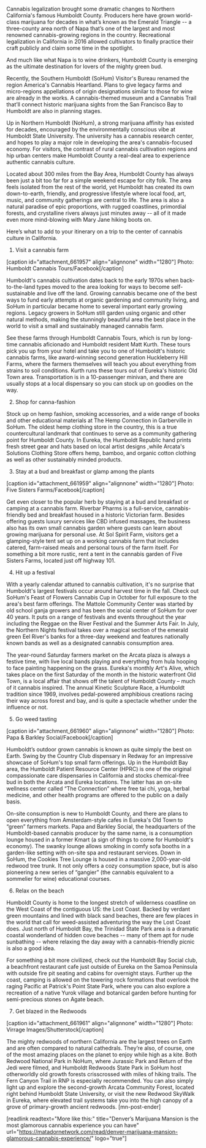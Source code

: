 Cannabis legalization brought some dramatic changes to Northern California's famous Humboldt County. Producers here have grown world-class marijuana for decades in what’s known as the Emerald Triangle -- a three-county area north of Napa that’s one of the largest and most renowned cannabis-growing regions in the country. Recreational legalization in California in 2016 allowed cultivators to finally practice their craft publicly and claim some time in the spotlight.

And much like what Napa is to wine drinkers, Humboldt County is emerging as the ultimate destination for lovers of the mighty green bud.

Recently, the Southern Humboldt (SoHum) Visitor's Bureau renamed the region America's Cannabis Heartland. Plans to give legacy farms and micro-regions appellations of origin designations similar to those for wine are already in the works. A cannabis-themed museum and a Cannabis Trail that’ll connect historic marijuana sights from the San Francisco Bay to Humboldt are also in planning stages. 

Up in Northern Humboldt (NoHum), a strong marijuana affinity has existed for decades, encouraged by the environmentally conscious vibe at Humboldt State University. The university has a cannabis research center, and hopes to play a major role in developing the area's cannabis-focused economy. For visitors, the contrast of rural cannabis cultivation regions and hip urban centers make Humboldt County a real-deal area to experience authentic cannabis culture.

Located about 300 miles from the Bay Area, Humboldt County has always been just a bit too far for a simple weekend escape for city folk. The area feels isolated from the rest of the world, yet Humboldt has created its own down-to-earth, friendly, and progressive lifestyle where local food, art, music, and community gatherings are central to life. The area is also a natural paradise of epic proportions, with rugged coastlines, primordial forests, and crystalline rivers always just minutes away -- all of it made even more mind-blowing with Mary Jane hiking boots on.

Here’s what to add to your itinerary on a trip to the center of cannabis culture in California.

1. Visit a cannabis farm

[caption id="attachment_661957" align="alignnone" width="1280"] Photo: Humboldt Cannabis Tours/Facebook[/caption]

Humboldt's cannabis cultivation dates back to the early 1970s when back-to-the-land types moved to the area looking for ways to become self-sustainable and live off the land. Growing cannabis became one of the best ways to fund early attempts at organic gardening and community living, and SoHum in particular became home to several important early growing regions. Legacy growers in SoHum still garden using organic and other natural methods, making the stunningly beautiful area the best place in the world to visit a small and sustainably managed cannabis farm.

See these farms through Humboldt Cannabis Tours, which is run by long-time cannabis aficionado and Humboldt resident Matt Kurth. These tours pick you up from your hotel and take you to one of Humboldt's historic cannabis farms, like award-winning second generation Huckleberry Hill Farms, where the farmers themselves will teach you about everything from strains to soil conditions. Kurth runs these tours out of Eureka's historic Old Town area. Transportation is in a 10-passenger minivan, and there are usually stops at a local dispensary so you can stock up on goodies on the way.

2. Shop for canna-fashion

Stock up on hemp fashion, smoking accessories, and a wide range of books and other educational materials at The Hemp Connection in Garberville in SoHum. The oldest hemp clothing store in the country, this is a true countercultural landmark that continues to serve as a community gathering point for Humboldt County. In Eureka, the Humboldt Republic hand prints fresh street gear and hats based on local artist designs ,while Arcata's Solutions Clothing Store offers hemp, bamboo, and organic cotton clothing as well as other sustainably minded products.

3. Stay at a bud and breakfast or glamp among the plants

[caption id="attachment_661959" align="alignnone" width="1280"] Photo: Five Sisters Farms/Facebook[/caption] 

Get even closer to the popular herb by staying at a bud and breakfast or camping at a cannabis farm. Riverbar Pharms is a full-service, cannabis-friendly bed and breakfast housed in a historic Victorian farm. Besides offering guests luxury services like CBD infused massages, the business also has its own small cannabis garden where guests can learn about growing marijuana for personal use. At Sol Spirit Farm, visitors get a glamping-style tent set up on a working cannabis farm that includes catered, farm-raised meals and personal tours of the farm itself. For something a bit more rustic, rent a tent in the cannabis garden of Five Sisters Farms, located just off highway 101.

4. Hit up a festival

With a yearly calendar attuned to cannabis cultivation, it's no surprise that Humboldt's largest festivals occur around harvest time in the fall. Check out SoHum's Feast of Flowers Cannabis Cup in October for full exposure to the area's best farm offerings. The Mattole Community Center was started by old school ganja growers and has been the social center of SoHum for over 40 years. It puts on a range of festivals and events throughout the year including the Reggae on the River Festival and the Summer Arts Fair. In July, the Northern Nights festival takes over a magical section of the emerald green Eel River's banks for a three-day weekend and features nationally known bands as well as a designated cannabis consumption area. 

The year-round Saturday farmers market on the Arcata plaza is always a festive time, with live local bands playing and everything from hula hooping to face painting happening on the grass. Eureka's monthly Art's Alive, which takes place on the first Saturday of the month in the historic waterfront Old Town, is a local affair that shows off the talent of Humboldt County – much of it cannabis inspired. The annual Kinetic Sculpture Race, a Humboldt tradition since 1969, involves pedal-powered amphibious creations racing their way across forest and bay, and is quite a spectacle whether under the influence or not.

5. Go weed tasting

[caption id="attachment_661960" align="alignnone" width="1280"] Photo: Papa & Barkley Social/Facebook[/caption] 

Humboldt’s outdoor grown cannabis is known as quite simply the best on Earth. Swing by the Country Club dispensary in Redway for an impressive showcase of SoHum's top small farm offerings. Up in the Humboldt Bay area, the Humboldt Patient Resource Center (HPRC) is one of the original compassionate care dispensaries in California and stocks chemical-free bud in both the Arcata and Eureka locations. The latter has an on-site wellness center called “The Connection” where free tai chi, yoga, herbal medicine, and other health programs are offered to the public on a daily basis.

On-site consumption is new to Humboldt County, and there are plans to open everything from Amsterdam-style cafes in Eureka's Old Town to “green” farmers markets. Papa and Barkley Social, the headquarters of the Humboldt-based cannabis producer by the same name, is a consumption lounge housed in a former Kmart (a sign of things to come for Humboldt's economy). The swanky lounge allows smoking in comfy sofa booths in a garden-like setting with on-site spa and restaurant services. Down in SoHum, the Cookies Tree Lounge is housed in a massive 2,000-year-old redwood tree trunk. It not only offers a cozy consumption space, but is also pioneering a new series of “gangier” (the cannabis equivalent to a sommelier for wine) educational courses.

6. Relax on the beach

Humboldt County is home to the longest stretch of wilderness coastline on the West Coast of the contiguous US: the Lost Coast. Backed by verdant green mountains and lined with black sand beaches, there are few places in the world that call for weed-assisted adventuring the way the Lost Coast does. Just north of Humboldt Bay, the Trinidad State Park area is a dramatic coastal wonderland of hidden cove beaches -- many of them apt for nude sunbathing -- where relaxing the day away with a cannabis-friendly picnic is also a good idea. 

For something a bit more civilized, check out the Humboldt Bay Social club, a beachfront restaurant cafe just outside of Eureka on the Samoa Peninsula with outside fire pit seating and cabins for overnight stays. Further up the coast, camping is allowed on the towering rock formations that overlook the raging Pacific at Patrick's Point State Park, where you can also explore a recreation of a native Yurok village and botanical garden before hunting for semi-precious stones on Agate beach.

7. Get blazed in the Redwoods

[caption id="attachment_661961" align="alignnone" width="1280"] Photo: Virrage Images/Shutterstock[/caption]

The mighty redwoods of northern California are the largest trees on Earth and are often compared to natural cathedrals. They’re also, of course, one of the most amazing places on the planet to enjoy while high as a kite. Both Redwood National Park in NoHum, where Jurassic Park and Return of the Jedi were filmed, and Humboldt Redwoods State Park in SoHum host otherworldly old growth forests crisscrossed with miles of hiking trails. The Fern Canyon Trail in RNP is especially recommended. You can also simply light up and explore the second-growth Arcata Community Forest, located right behind Humboldt State University, or visit the new Redwood SkyWalk in Eureka, where elevated trail systems take you into the high canopy of a grove of primary-growth ancient redwoods. [mn-post-ender]


[readlink readtext="More like this:" title="Denver’s Marijuana Mansion is the most glamorous cannabis experience you can have"  url="https://matadornetwork.com/read/denver-marijuana-mansion-glamorous-cannabis-experience/" logo="true"]